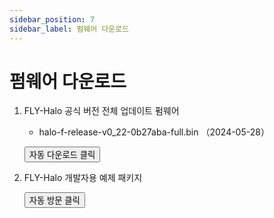 ```yaml
---
sidebar_position: 7
sidebar_label: 펌웨어 다운로드
---
```


# 펌웨어 다운로드

1. FLY-Halo 공식 버전 전체 업데이트 펌웨어

    * halo-f-release-v0_22-0b27aba-full.bin （2024-05-28） 


    <Button variant="contained" disableElevation component="a" rel="noopener" href="https://cdn.mellow.klipper.cn/firmware/halo-f-release-v0_22-0b27aba-full.bin">자동 다운로드 클릭</Button>

2. FLY-Halo 개발자용 예제 패키지

    <Button variant="contained" disableElevation component="a" rel="noopener" href="https://github.com/Mellow-3D/FLY-Halo">자동 방문 클릭</Button>
